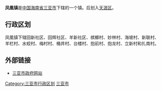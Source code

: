 {{Infobox Settlement
| name = 凤凰镇
| image_skyline = 
| imagesize = 
| image_caption = 
| image_flag = 
| image_shield = 
| pushpin_map = 
| pushpin_label_position = bottom
| subdivision_type = 国家
| subdivision_name = {{CHN}}
| subdivision_type1 = [[中华人民共和国行政区划|省]]
| subdivision_name1 = [[海南省|海南省]]
| subdivision_type2 = [[海南省行政区划|市]]
| subdivision_name2 =  [[三亚市|三亚市]]
| elevation_m = 
| elevation_ft = 
| area_total_km2 = 
| population_as_of = 
| population_total = 
| population_density_km2 = 
| timezone = [[北京时间|北京时间]]
| utc_offset = +8
| timezone_DST = 
| utc_offset_DST = 
| latd = 
| latm = 
| lats = 
| latNS = 
| longd = 
| longm = 
| longs = 
| longEW = 
| postal_code_type = 邮政编码
| postal_code = 572002
| blank_name = 电话区号
| blank_info = 0898
| website = 
}}
'''凤凰镇'''是[[中国|中国]][[海南省|海南省]][[三亚市|三亚市]]下辖的一个镇。后划入[[天涯区|天涯区]]。

==行政区划==
凤凰镇下辖回新社区、回辉社区、羊新社区、槟榔村、妙林村、海坡村、新联村、羊栏村、水蛟村、梅村村、桶井村、台楼村、抱前村、抱龙村、立新村和扎南村。

==外部链接==
*[http://www.sanya.gov.cn/ 三亚市政府网站]{{Wayback|url=http://www.sanya.gov.cn/ |date=20090806063109 }}

{{海南小作品}}
{{三亚市行政区划}}
[[Category:三亚市行政区划|Category:三亚市行政区划]]
[[Category:海南乡镇|三亚市]]
